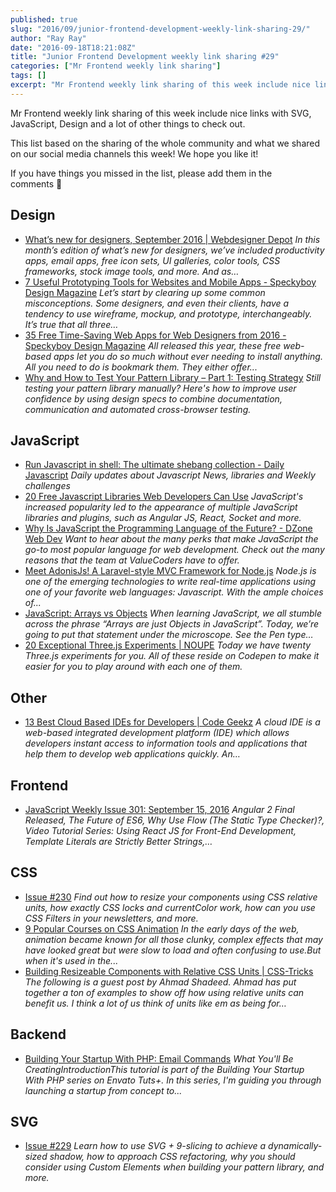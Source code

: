 ```yaml
---
published: true
slug: "2016/09/junior-frontend-development-weekly-link-sharing-29/"
author: "Ray Ray"
date: "2016-09-18T18:21:08Z"
title: "Junior Frontend Development weekly link sharing #29"
categories: ["Mr Frontend weekly link sharing"]
tags: []
excerpt: "Mr Frontend weekly link sharing of this week include nice links with SVG, JavaScript, Design and a ..."
---
```


Mr Frontend weekly link sharing of this week include nice links with SVG, JavaScript, Design and a lot of other things to check out.

This list based on the sharing of the whole community and what we shared on our social media channels this week! We hope you like it!

If you have things you missed in the list, please add them in the comments 🙂

## Design

* [What’s new for designers, September 2016 | Webdesigner Depot](http://buff.ly/2cPPlri "What’s new for designers, September 2016 | Webdesigner Depot") _In this month’s edition of what’s new for designers, we’ve included productivity apps, email apps, free icon sets, UI galleries, color tools, CSS frameworks, stock image tools, and more. And as…_
* [7 Useful Prototyping Tools for Websites and Mobile Apps - Speckyboy Design Magazine](http://buff.ly/2cvGngi "7 Useful Prototyping Tools for Websites and Mobile Apps - Speckyboy Design Magazine") _Let’s start by clearing up some common misconceptions. Some designers, and even their clients, have a tendency to use wireframe, mockup, and prototype, interchangeably. It’s true that all three…_
* [35 Free Time-Saving Web Apps for Web Designers from 2016 - Speckyboy Design Magazine](http://buff.ly/2c9KPDk "35 Free Time-Saving Web Apps for Web Designers from 2016 - Speckyboy Design Magazine") _All released this year, these free web-based apps let you do so much without ever needing to install anything. All you need to do is bookmark them. They either offer..._
* [Why and How to Test Your Pattern Library – Part 1: Testing Strategy](http://buff.ly/2c5AurY "Why and How to Test Your Pattern Library – Part 1: Testing Strategy") _Still testing your pattern library manually? Here's how to improve user confidence by using design specs to combine documentation, communication and automated cross-browser testing._

## JavaScript

* [Run Javascript in shell: The ultimate shebang collection - Daily Javascript](http://buff.ly/2cPOE18 "Run Javascript in shell: The ultimate shebang collection - Daily Javascript") _Daily updates about Javascript News, libraries and Weekly challenges_
* [20 Free Javascript Libraries Web Developers Can Use](http://buff.ly/2c9KW1E "20 Free Javascript Libraries Web Developers Can Use") _JavaScript's increased popularity led to the appearance of multiple JavaScript libraries and plugins, such as Angular JS, React, Socket and more._
* [Why Is JavaScript the Programming Language of the Future? - DZone Web Dev](http://buff.ly/2crzKe0 "Why Is JavaScript the Programming Language of the Future? - DZone Web Dev") _Want to hear about the many perks that make JavaScript the go-to most popular language for web development. Check out the many reasons that the team at ValueCoders have to offer._
* [Meet AdonisJs! A Laravel-style MVC Framework for Node.js](http://buff.ly/2crzN9K "Meet AdonisJs! A Laravel-style MVC Framework for Node.js") _Node.js is one of the emerging technologies to write real-time applications using one of your favorite web languages: Javascript. With the ample choices of..._
* [JavaScript: Arrays vs Objects](http://buff.ly/2cgG5sV "JavaScript: Arrays vs Objects") _When learning JavaScript, we all stumble across the phrase “Arrays are just Objects in JavaScript”. Today, we’re going to put that statement under the microscope. See the Pen type…_
* [20 Exceptional Three.js Experiments | NOUPE](http://buff.ly/2cgH38s "20 Exceptional Three.js Experiments | NOUPE") _Today we have twenty Three.js experiments for you. All of these reside on Codepen to make it easier for you to play around with each one of them._

## Other

* [13 Best Cloud Based IDEs for Developers | Code Geekz](http://buff.ly/2cjZXwu "13 Best Cloud Based IDEs for Developers | Code Geekz") _A cloud IDE is a web-based integrated development platform (IDE) which allows developers instant access to information tools and applications that help them to develop web applications quickly. An…_

## Frontend

* [JavaScript Weekly Issue 301: September 15, 2016](http://buff.ly/2cO9hIe "JavaScript Weekly Issue 301: September 15, 2016") _Angular 2 Final Released, The Future of ES6, Why Use Flow (The Static Type Checker)?, Video Tutorial Series: Using React JS for Front-End Development, Template Literals are Strictly Better Strings,…_

## CSS

* [Issue #230](http://buff.ly/2c9JJrh "Issue #230") _Find out how to resize your components using CSS relative units, how exactly CSS locks and currentColor work, how can you use CSS Filters in your newsletters, and more._
* [9 Popular Courses on CSS Animation](http://buff.ly/2cg9KRG "9 Popular Courses on CSS Animation") _In the early days of the web, animation became known for all those clunky, complex effects that may have looked great but were slow to load and often confusing to use.But when it's used in the..._
* [Building Resizeable Components with Relative CSS Units | CSS-Tricks](http://buff.ly/2ciTtNZ "Building Resizeable Components with Relative CSS Units | CSS-Tricks") _The following is a guest post by Ahmad Shadeed. Ahmad has put together a ton of examples to show off how using relative units can benefit us. I think a lot of us think of units like em as being for…_

## Backend

* [Building Your Startup With PHP: Email Commands](http://buff.ly/2cYGp2k "Building Your Startup With PHP: Email Commands") _What You'll Be CreatingIntroductionThis tutorial is part of the Building Your Startup With PHP series on Envato Tuts+. In this series, I'm guiding you through launching a startup from concept to..._

## SVG

* [Issue #229](http://buff.ly/2c1f8Hl "Issue #229") _Learn how to use SVG + 9-slicing to achieve a dynamically-sized shadow, how to approach CSS refactoring, why you should consider using Custom Elements when building your pattern library, and more._